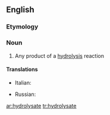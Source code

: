 ==English==

===Etymology===
{{suffix|en|hydrolyse|ate}}

===Noun===
{{en-noun}}

# {{lb|en|chemistry}} Any product of a [[hydrolysis]] reaction

====Translations====
{{trans-top|any product of a hydrolysis reaction}}
* Italian: {{t+|it|idrolizzato|m}}
{{trans-mid}}
* Russian: {{t+|ru|гидролизат|m|sc=Cyrl}}
{{trans-bottom}}

[[ar:hydrolysate]]
[[tr:hydrolysate]]
